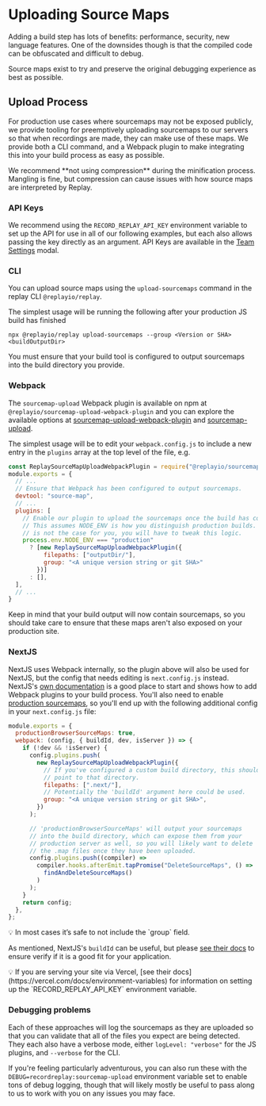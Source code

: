 
# Uploading Source Maps

Adding a build step has lots of benefits: performance, security, new language features. One of the downsides though is that the compiled code can be obfuscated and difficult to debug. 

Source maps exist to try and preserve the original debugging experience as best as possible.

## Upload Process

For production use cases where sourcemaps may not be exposed publicly, we provide tooling for preemptively uploading sourcemaps to our servers so that when recordings are made, they can make use of these maps. We provide both a CLI command, and a Webpack plugin to make integrating this into your build process as easy as possible.

<Callout type="info" emoji="👉">
We recommend **not using compression** during the minification process. Mangling is fine, but compression can cause issues with how source maps are interpreted by Replay.

</Callout>

### API Keys

We recommend using the `RECORD_REPLAY_API_KEY` environment variable to set up the API for use in all of our following examples, but each also allows passing the key directly as an argument. API Keys are available in the [Team Settings](/getting-started/teams-admin/team-settings) modal. 

### CLI

You can upload source maps using the `upload-sourcemaps` command in the replay CLI `@replayio/replay`.

The simplest usage will be running the following after your production JS build has finished

`npx @replayio/replay upload-sourcemaps --group <Version or SHA> <buildOutputDir>`

You must ensure that your build tool is configured to output sourcemaps into the build directory you provide.

### Webpack

The `sourcemap-upload` Webpack plugin is available on npm at `@replayio/sourcemap-upload-webpack-plugin` and you can explore the available options at [sourcemap-upload-webpack-plugin](https://github.com/replayio/replay-cli/tree/main/packages/sourcemap-upload-webpack-plugin) and [sourcemap-upload](https://github.com/replayio/replay-cli/tree/main/packages/sourcemap-upload).

The simplest usage will be to edit your `webpack.config.js` to include a new entry in the `plugins` array at the top level of the file, e.g.

```jsx
const ReplaySourceMapUploadWebpackPlugin = require("@replayio/sourcemap-upload-webpack-plugin");
module.exports = {
  // ...
  // Ensure that Webpack has been configured to output sourcemaps.
  devtool: "source-map",
  // ...
  plugins: [
    // Enable our plugin to upload the sourcemaps once the build has completed.
    // This assumes NODE_ENV is how you distinguish production builds. If that
    // is not the case for you, you will have to tweak this logic.
    process.env.NODE_ENV === "production" 
      ? [new ReplaySourceMapUploadWebpackPlugin({
          filepaths: ["outputDir/"],
          group: "<A unique version string or git SHA>"
        })]
      : [],
  ],
  // ...
}
```

Keep in mind that your build output will now contain sourcemaps, so you should take care to ensure that these maps aren't also exposed on your production site.

### NextJS

NextJS uses Webpack internally, so the plugin above will also be used for NextJS, but the config that needs editing is `next.config.js` instead. NextJS's [own documentation](https://nextjs.org/docs/api-reference/next.config.js/custom-webpack-config) is a good place to start and shows how to add Webpack plugins to your build process. You'll also need to enable  [production sourcemaps](https://nextjs.org/docs/advanced-features/source-maps), so you'll end up with the following additional config in your `next.config.js` file:

```jsx
module.exports = {
  productionBrowserSourceMaps: true,
  webpack: (config, { buildId, dev, isServer }) => {
    if (!dev && !isServer) {
      config.plugins.push(
        new ReplaySourceMapUploadWebpackPlugin({
          // If you've configured a custom build directory, this should
          // point to that directory.
          filepaths: [".next/"],
          // Potentially the 'buildId' argument here could be used.
          group: "<A unique version string or git SHA>",
        })
      );

      // 'productionBrowserSourceMaps' will output your sourcemaps
      // into the build directory, which can expose them from your
      // production server as well, so you will likely want to delete
      // the .map files once they have been uploaded.
      config.plugins.push((compiler) =>
        compiler.hooks.afterEmit.tapPromise("DeleteSourceMaps", () =>
          findAndDeleteSourceMaps()
        )
      );
    }
    return config;
  },
};
```

<Callout type="info" emoji="👉">
💡 In most cases it’s safe to not include the `group` field.

</Callout>

As mentioned, NextJS's `buildId` can be useful, but please [see their docs](https://nextjs.org/docs/api-reference/next.config.js/configuring-the-build-id) to ensure verify if it is a good fit for your application. 

<Callout type="info" emoji="👉">
💡 If you are serving your site via Vercel, [see their docs](https://vercel.com/docs/environment-variables) for information on setting up the `RECORD_REPLAY_API_KEY` environment variable.

</Callout>

### Debugging problems

Each of these approaches will log the sourcemaps as they are uploaded so that you can validate that all of the files you expect are being detected. They each also have a verbose mode, either `logLevel: "verbose"` for the JS plugins, and `--verbose` for the CLI.

If you're feeling particularly adventurous, you can also run these with the `DEBUG=recordreplay:sourcemap-upload` environment variable set to enable tons of debug logging, though that will likely mostly be useful to pass along to us to work with you on any issues you may face.